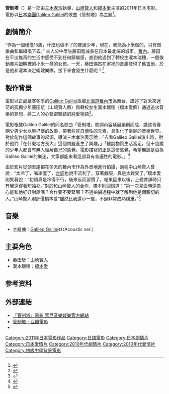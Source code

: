 {{他用
|subject=一齣於2011年上映的日本電影
|other=設置在[[機場|機場]]的[[航空交通管制|航空交通管制]]設施
|塔台
}}
{{Infobox Film
| name             = 管制塔
| original_name    = {{lang|ja|管制塔}}
| image            = kanseito.jpg
| caption          = 
| director         = [[三木孝浩|三木孝浩]]
| producer         = 
| writer           = 持地佑季子
| narrator         = 
| starring         = [[山崎賢人|山崎賢人]]<br/>[[橋本愛|橋本愛]]<br/>{{link-ja|松田美由紀|松田美由紀}}
| music            = 金橋豐彦
| cinematography   = 阿藤正一<br />尾澤篤史
| editing          = 小池義幸
| studio           = [[日本索尼音樂娛樂|日本索尼音樂娛樂]]<br>[[SME_Records|SME Records]]
| distributor      = 
| released         = {{flagicon|JPN}} 2011年4月9日
| rate             = 
| runtime          = 68分
| country          = {{JPN}}
| language         = [[日語|日語]]
| imdb_id          = 
| amg_id           = 
| budget           = 
| gross            = 
| preceded_by      = 
| followed_by      = 
}}
'''管制塔'''（{{jp|j=管制塔|hg=かんせいとう|rm=Kanseitō|lead=yes}}）是一部由[[三木孝浩|三木孝浩]]執導，[[山崎賢人|山崎賢人]]和[[橋本愛|橋本愛]]主演的2011年日本电影。電影以[[日本|日本]][[樂團|樂團]][[Galileo_Galilei_(樂團)|Galileo Galilei]]的歌曲《管制塔》為主題<ref name="sohu">{{cite web | url=http://yule.sohu.com/20110409/n305549046.shtml | title=《管制塔》东京上映 山崎贤人桥本爱主演(图) | date=2011-04-09 | accessdate=2014-01-11}}</ref>。

== 劇情簡介 ==
“作為一個僅僅15歲，什麼也做不了的普通少年，現在，我能為小米做的，只有做樂曲和繼續唱下去。” 主人公中學生藤田駈成長在日本最北端的城市，[[稚內|稚內]]。藤田在平淡無奇的生活中感受不到任何歸屬感，直到他遇到了轉校生瀧本瑞穗，一個像動畫片[[姆明|姆明]]裡的小米一樣的女孩。一天，藤田偶然在家裡的倉庫發現了舊[[吉他|吉他]]，於是他和瀧本決定組建樂隊，接下來會發生什麼呢？<ref>{{cite web | url=http://movie.douban.com/subject/5951271/ | title=管制塔 - 豆瓣電影 | accessdate=2014-01-11}}</ref>

== 製作背景 ==
電影以正處嚴寒冬季的[[Galileo_Galilei_(樂團)|Galileo Galilei]]故鄉[[北海道|北海道]][[稚內市|稚內市]]為舞台，講述了對未來迷茫的孤獨少年藤田駈（山崎賢人飾）與轉校女生瀧本瑞穂（橋本愛飾）通過追求音樂的夢想，將二人的心緊密聯結的純愛物語<ref>{{cite web | url=http://ent.163.com/11/0411/08/71BKMJHI000300B1.html | title=桥本爱新片《管制塔》首映 自曝冬天穿短裤上课_网易娱乐 | date=2011-04-11 | accessdate=2014-01-11}}</ref>。

電影根據Galileo Galilei的同名歌曲「管制塔」歌詞內容延展編創而成，講述青春期少男少女以樂抒懷的故事，帶著些許[[自傳|自傳]]性的元素，具象化了樂隊的音樂世界。對於創作這個故事的起源，導演三木孝浩表示說：「去看Ga​​lileo Galilei演出時，對於他們『在什麼地方長大』這個問題產生了興趣。」「雖說物質生活富足，但十幾歲的少年人都會有無人理解自己的感覺，電影描寫的正是這份感覺，希望無論是否為Galileo Galilei的樂迷，大家都能來看這部具有普遍性的電影。」<ref>{{cite web | url=http://www.m1905.com/mdb/film/2207205/feature/ | title=管制塔幕后花絮_电影网 | accessdate=2014-01-11}}</ref>

由於影片從頭至尾都在冬天的稚內市作為外景地進行拍攝，過程中山崎賢人曾說：“太冷了，嘴凍僵了，[[台詞|台詞]]也說不流利了，穿著戲服，真是太難受了。”橋本愛則笑著說：“初頭真是冷得不行，後來反而習慣了。結果回來以後，上體育課時只有我還穿著短袖衫。”對於和山崎賢人的合作，橋本則回憶道：“第一次見面時還擔心能和他好好對話嗎？合作要不要緊哪？不過拍攝過程中就了解到他是個親切的人。”山崎賢人則評價橋本愛“雖然比我還小一歲，不過非常成熟穩重。”<ref>{{cite web | url=http://www.headline01.com/yule/rhyl/dianying/63439.html | title=《管制塔》东京上映 讲述美好的青春故事 | date=2013-10-30 | accessdate=2014-01-11 }}{{dead link|date=2018年4月 |bot=InternetArchiveBot |fix-attempted=yes }}</ref>

== 音樂 ==
* 主題曲：[[Galileo_Galilei_(樂團)|Galileo Galilei]]《{{link-ja|巡遊 (專輯)|パレード (Galileo Galileiのアルバム)|管制塔}}》（Acoustic ver.）

== 主要角色 ==
* 藤田駈：[[山崎賢人|山崎賢人]]
* 瀧本瑞穗：[[橋本愛|橋本愛]]

== 参考资料 ==
<references/>

== 外部連結 ==
* [http://www.sonymusic.co.jp/Music/Info/galileogalilei/eiga/ 「管制塔」電影 索尼音樂娛樂官方網站]
* [http://movie.douban.com/subject/5951271/ 管制塔 - 豆瓣電影]
* {{youtube|ytd9hn69UP4|{{lang|ja|『管制塔』 予告編}}}}

{{DEFAULTSORT:Kanseitō}}
[[Category:2011年日本電影作品|Category:2011年日本電影作品]]
[[Category:日語電影|Category:日語電影]]
[[Category:日本劇情片|Category:日本劇情片]]
[[Category:日本愛情片|Category:日本愛情片]]
[[Category:2010年代劇情片|Category:2010年代劇情片]]
[[Category:2010年代愛情片|Category:2010年代愛情片]]
[[Category:初級中學背景電影|Category:初級中學背景電影]]